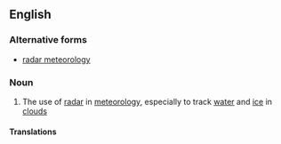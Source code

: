 ==English==

===Alternative forms===
*[[radar meteorology]]

===Noun===
{{en-noun|-}}

#{{meteorology}} The use of [[radar]] in [[meteorology]], especially to track [[water]] and [[ice]] in [[cloud]]s

====Translations====
{{trans-see|radar meteorology}}